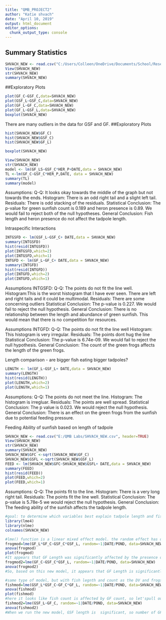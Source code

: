 ```yaml
---
title: "QMB_PROJECT2"
author: "Katie shvach"
date: "April 10, 2019"
output: html_document
editor_options: 
  chunk_output_type: console
---
```




## Summary Statistics

```r
SHVACH_NEW <- read.csv("C:/Users/Colleen/OneDrive/Documents/School/Research/Labmate Revisions/Katie Shvach/SHVACH_NEW.csv", header=TRUE)
View(SHVACH_NEW)
str(SHVACH_NEW)
summary(SHVACH_NEW)
```

##Exploratory Plots
```r
plot(GF_C~GSF_C,data=SHVACH_NEW)
plot(GSF_L~GSF_C,data=SHVACH_NEW)
plot(GF_L~GF_C,data=SHVACH_NEW)
plot(GF_L~GSF_L,data=SHVACH_NEW)
boxplot(SHVACH_NEW)

```
There are many outliers in the data for GSF and GF.
##Exploratory Plots
```r
hist(SHVACH_NEW$GF_C)
hist(SHVACH_NEW$GSF_C)
hist(SHVACH_NEW$GF_L)
```

```r
boxplot(SHVACH_NEW)
```


```r
View(SHVACH_NEW)
str(SHVACH_NEW)
model <- lm(GF_LS~GSF_C*HER_P+DATE,data = SHVACH_NEW)
TL <-lm(GF_C~GSF_C*HER_P,DATE, data = SHVACH_NEW)
summary(TL)
summary(model)

```
Assumptions:
Q-Q: It looks okay towards the middle of the graph but not towards the ends. 
Histogram: There is an odd right tail and a slight left tail. 
Residuals: There is odd stacking of the residuals. 
Statistical Conclusion: The p-value for green sunfish count is 0.189 and heron presence is 0.89.  We would fail to reject both of the null hypotheses.
General Conclusion: Fish length and heron presence do not affect the tadpole length.


Intraspecific Interactions
```r
INTGSFD <- lm(GSF_L~GSF_C+ DATE,data = SHVACH_NEW)
summary(INTGSFD)
hist(resid(INTGSFD))
plot(INTGSFD,which=2)
plot(INTGSFD,which=1)
INTGFD <- lm(GF_L~GF_C+ DATE,data = SHVACH_NEW)
summary(INTGFD)
hist(resid(INTGFD))
plot(INTGFD,which=2)
plot(INTGFD,which=1)
```
Assumptions INTGSFD:
Q-Q: The points do not fit the line well. 
Histogram:This is the worst histogram that I have ever seen.  There are left and right tails and it could be multimodal. 
Residuals: There are some concerning outliers 
Statistical Conclusion: The p-value is 0.227. We would fail to reject the null hypothesis. 
General Conclusion: There is no relationship between the length and abundance of green sunfish.  This would mean that there is no competition for resources.


Assumptions INTGFD:
Q-Q: The points do not fit the line well 
Histogram:  This histogram is very irregular.
Residuals: The points dont hug the line
Statistical Conclusion: The p-value is 6.74e-09. We would fail to reject the null hypothesis. 
General Conclusion: The count of the green frogs affects the length of the green frogs.  

Length comparison - are bigger fish eating bigger tadpoles?
```r
LENGTH <- lm(GF_L~GSF_L+ DATE,data = SHVACH_NEW)
summary(LENGTH)
hist(resid(LENGTH))
plot(LENGTH,which=2)
plot(LENGTH,which=1)
```
Assumptions:
Q-Q: The points do not meet the line.
Histogram:  The histogram is irregluar. 
Residuals: The points are well spread. 
Statistical Conclusion: The p value is 0.023. We would reject the null hypothesis. 
General Conclusion: There is an effect on the green frogs from the sunfish due to potential feeding pressure. 

Feeding Ability of sunfish based on length of tadpole
```r
SHVACH_NEW <- read.csv("E:/QMB Labs/SHVACH_NEW.csv", header=TRUE)
View(SHVACH_NEW)
str(SHVACH_NEW)
summary(SHVACH_NEW)
SHVACH_NEW$GFC <-sqrt(SHVACH_NEW$GF_C)
SHVACH_NEW$GSFL <-sqrt(SHVACH_NEW$GSF_L)
FEED <- lm(SHVACH_NEW$GFC~SHVACH_NEW$GSFL+ DATE,data = SHVACH_NEW)
summary(FEED)
hist(resid(FEED))
plot(FEED,which=2)
plot(FEED,which=1)
```
Assumptions:
Q-Q: The points fit to the line.
Histogram:  There is a very long right tail.
Residuals: The points fit the line well. 
Statistical Conclusion: The p-value is 5.78e-5 we would reject the null hypothesis. 
General Conclusion: The feeding ability of the sunfish affects the tadpole length.



```r
#goal: to determine which variables best explain tadpole length and fish length
library(lme4)
library(nlme)
colnames(SHVACH_NEW)

#lme() function is a linear mixed effect model. the random effect has date nested within pond because you're sampling the same ponds on different days
frogmod=lme(GF_L*GF_C~GSF_C*GSF_L, random=~1|DATE/POND, data=SHVACH_NEW)
anova(frogmod)
plot(frogmod)
#It appears that GF Length was significantly affected by the presence of GSF so let's remove count.Count was marginally significant, but you should be wary of "marginally" significant results with this statistical test, so let's shoot for the more conservative direction.
frogmod2=lme(GF_C~GSF_C*GSF_L, random=~1|DATE/POND, data=SHVACH_NEW)
anova(frogmod2)
#So, based on this new model, it appears that GF Length is significantly affected b GSF length, again, marginally by the GSF count. THere is no interaction effect of Length by count (so more larger fish didn't have any more effect than fewer larger fish.)

#same type of model, but with fish legnth and count as the DV and frogs as the IV.
fishmod=lme(GSF_L*GSF_C~GF_C*GF_L, random=~1|DATE/POND, data=SHVACH_NEW)
anova(fishmod)
plot(fishmod)
#here it looks like fish count is affected by GF count, so let'spull out GF count.
fishmod2=lme(GSF_L~GF_C, random=~1|DATE/POND, data=SHVACH_NEW)
anova(fishmod2)
#When we run the new model, GSF length is  significant, so number of GF signficantly impacts the length of GSF.



```



